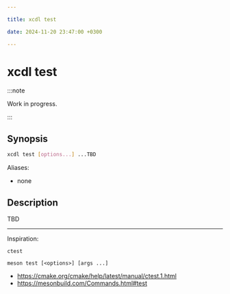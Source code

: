 ```yaml
---

title: xcdl test

date: 2024-11-20 23:47:00 +0300

---
```


# xcdl test

:::note

Work in progress.

:::

## Synopsis

```sh
xcdl test [options...] ...TBD
```

Aliases:

- none

## Description

TBD

---

Inspiration:

```
ctest

meson test [<options>] [args ...]
```

- https://cmake.org/cmake/help/latest/manual/ctest.1.html
- https://mesonbuild.com/Commands.html#test

